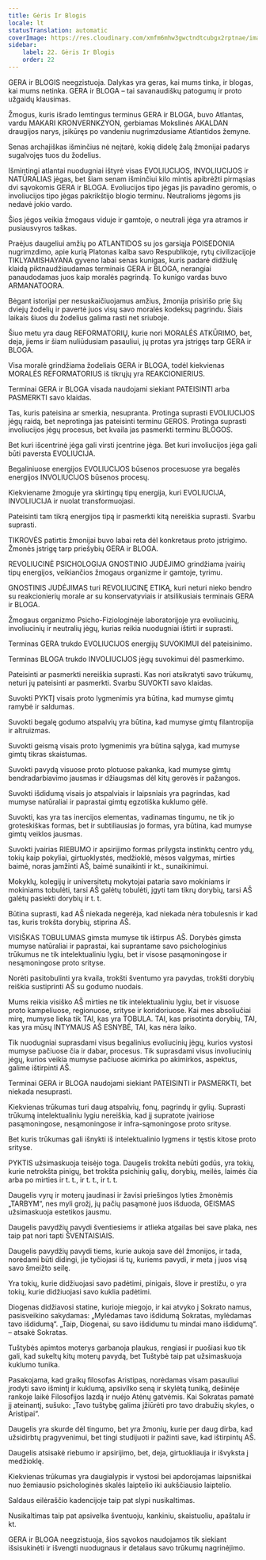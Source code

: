```yaml
---
title: Gėris Ir Blogis
locale: lt
statusTranslation: automatic
coverImage: https://res.cloudinary.com/xmfm6mhw3gwctndtcubgx2rptnae/image/upload/v1740337243/small_cover_educacion_fundamental_a051170f1c.webp
sidebar:
    label: 22. Gėris Ir Blogis
    order: 22
---
```

GERA ir BLOGIS neegzistuoja. Dalykas yra geras, kai mums tinka, ir blogas, kai mums netinka. GERA ir BLOGA – tai savanaudiškų patogumų ir proto užgaidų klausimas.

Žmogus, kuris išrado lemtingus terminus GERA ir BLOGA, buvo Atlantas, vardu MAKARI KRONVERNKZYON, gerbiamas Mokslinės AKALDAN draugijos narys, įsikūręs po vandeniu nugrimzdusiame Atlantidos žemyne.

Senas archajiškas išminčius nė neįtarė, kokią didelę žalą žmonijai padarys sugalvojęs tuos du žodelius.

Išmintingi atlantai nuodugniai ištyrė visas EVOLIUCIJOS, INVOLIUCIJOS ir NATŪRALIAS jėgas, bet šiam senam išminčiui kilo mintis apibrėžti pirmąsias dvi sąvokomis GERA ir BLOGA. Evoliucijos tipo jėgas jis pavadino geromis, o involiucijos tipo jėgas pakrikštijo blogio terminu. Neutralioms jėgoms jis nedavė jokio vardo.

Šios jėgos veikia žmogaus viduje ir gamtoje, o neutrali jėga yra atramos ir pusiausvyros taškas.

Praėjus daugeliui amžių po ATLANTIDOS su jos garsiąja POISEDONIA nugrimzdimo, apie kurią Platonas kalba savo Respublikoje, rytų civilizacijoje TIKLYAMISHAYANA gyveno labai senas kunigas, kuris padarė didžiulę klaidą piktnaudžiaudamas terminais GERA ir BLOGA, nerangiai panaudodamas juos kaip moralės pagrindą. To kunigo vardas buvo ARMANATOORA.

Bėgant istorijai per nesuskaičiuojamus amžius, žmonija prisirišo prie šių dviejų žodelių ir pavertė juos visų savo moralės kodeksų pagrindu. Šiais laikais šiuos du žodelius galima rasti net sriuboje.

Šiuo metu yra daug REFORMATORIŲ, kurie nori MORALĖS ATKŪRIMO, bet, deja, jiems ir šiam nuliūdusiam pasauliui, jų protas yra įstrigęs tarp GERA ir BLOGA.

Visa moralė grindžiama žodeliais GERA ir BLOGA, todėl kiekvienas MORALĖS REFORMATORIUS iš tikrųjų yra REAKCIONIERIUS.

Terminai GERA ir BLOGA visada naudojami siekiant PATEISINTI arba PASMERKTI savo klaidas.

Tas, kuris pateisina ar smerkia, nesupranta. Protinga suprasti EVOLIUCIJOS jėgų raidą, bet neprotinga jas pateisinti terminu GEROS. Protinga suprasti involiucijos jėgų procesus, bet kvaila jas pasmerkti terminu BLOGOS.

Bet kuri išcentrinė jėga gali virsti įcentrine jėga. Bet kuri involiucijos jėga gali būti paversta EVOLIUCIJA.

Begaliniuose energijos EVOLIUCIJOS būsenos procesuose yra begalės energijos INVOLIUCIJOS būsenos procesų.

Kiekviename žmoguje yra skirtingų tipų energija, kuri EVOLIUCIJA, INVOLIUCIJA ir nuolat transformuojasi.

Pateisinti tam tikrą energijos tipą ir pasmerkti kitą nereiškia suprasti. Svarbu suprasti.

TIKROVĖS patirtis žmonijai buvo labai reta dėl konkretaus proto įstrigimo. Žmonės įstrigę tarp priešybių GERA ir BLOGA.

REVOLIUCINĖ PSICHOLOGIJA GNOSTINIO JUDĖJIMO grindžiama įvairių tipų energijos, veikiančios žmogaus organizme ir gamtoje, tyrimu.

GNOSTINIS JUDĖJIMAS turi REVOLIUCINĘ ETIKĄ, kuri neturi nieko bendro su reakcionierių morale ar su konservatyviais ir atsilikusiais terminais GERA ir BLOGA.

Žmogaus organizmo Psicho-Fiziologinėje laboratorijoje yra evoliucinių, involiucinių ir neutralių jėgų, kurias reikia nuodugniai ištirti ir suprasti.

Terminas GERA trukdo EVOLIUCIJOS energijų SUVOKIMUI dėl pateisinimo.

Terminas BLOGA trukdo INVOLIUCIJOS jėgų suvokimui dėl pasmerkimo.

Pateisinti ar pasmerkti nereiškia suprasti. Kas nori atsikratyti savo trūkumų, neturi jų pateisinti ar pasmerkti. Svarbu SUVOKTI savo klaidas.

Suvokti PYKTĮ visais proto lygmenimis yra būtina, kad mumyse gimtų ramybė ir saldumas.

Suvokti begalę godumo atspalvių yra būtina, kad mumyse gimtų filantropija ir altruizmas.

Suvokti geismą visais proto lygmenimis yra būtina sąlyga, kad mumyse gimtų tikras skaistumas.

Suvokti pavydą visuose proto plotuose pakanka, kad mumyse gimtų bendradarbiavimo jausmas ir džiaugsmas dėl kitų gerovės ir pažangos.

Suvokti išdidumą visais jo atspalviais ir laipsniais yra pagrindas, kad mumyse natūraliai ir paprastai gimtų egzotiška kuklumo gėlė.

Suvokti, kas yra tas inercijos elementas, vadinamas tingumu, ne tik jo groteskiškas formas, bet ir subtiliausias jo formas, yra būtina, kad mumyse gimtų veiklos jausmas.

Suvokti įvairias RIEBUMO ir apsirijimo formas prilygsta instinktų centro ydų, tokių kaip pokyliai, girtuoklystės, medžioklė, mėsos valgymas, mirties baimė, noras įamžinti AŠ, baimė sunaikinti ir kt., sunaikinimui.

Mokyklų, kolegijų ir universitetų mokytojai pataria savo mokiniams ir mokiniams tobulėti, tarsi AŠ galėtų tobulėti, įgyti tam tikrų dorybių, tarsi AŠ galėtų pasiekti dorybių ir t. t.

Būtina suprasti, kad AŠ niekada negerėja, kad niekada nėra tobulesnis ir kad tas, kuris trokšta dorybių, stiprina AŠ.

VISIŠKAS TOBULUMAS gimsta mumyse tik ištirpus AŠ. Dorybės gimsta mumyse natūraliai ir paprastai, kai suprantame savo psichologinius trūkumus ne tik intelektualiniu lygiu, bet ir visose pasąmoningose ir nesąmoningose proto srityse.

Norėti pasitobulinti yra kvaila, trokšti šventumo yra pavydas, trokšti dorybių reiškia sustiprinti AŠ su godumo nuodais.

Mums reikia visiško AŠ mirties ne tik intelektualiniu lygiu, bet ir visuose proto kampeliuose, regionuose, srityse ir koridoriuose. Kai mes absoliučiai mirę, mumyse lieka tik TAI, kas yra TOBULA. TAI, kas prisotinta dorybių, TAI, kas yra mūsų INTYMAUS AŠ ESNYBĖ, TAI, kas nėra laiko.

Tik nuodugniai suprasdami visus begalinius evoliucinių jėgų, kurios vystosi mumyse pačiuose čia ir dabar, procesus. Tik suprasdami visus involiucinių jėgų, kurios veikia mumyse pačiuose akimirka po akimirkos, aspektus, galime ištirpinti AŠ.

Terminai GERA ir BLOGA naudojami siekiant PATEISINTI ir PASMERKTI, bet niekada nesuprasti.

Kiekvienas trūkumas turi daug atspalvių, fonų, pagrindų ir gylių. Suprasti trūkumą intelektualiniu lygiu nereiškia, kad jį supratote įvairiose pasąmoningose, nesąmoningose ir infra-sąmoningose proto srityse.

Bet kuris trūkumas gali išnykti iš intelektualinio lygmens ir tęstis kitose proto srityse.

PYKTIS užsimaskuoja teisėjo toga. Daugelis trokšta nebūti godūs, yra tokių, kurie netrokšta pinigų, bet trokšta psichinių galių, dorybių, meilės, laimės čia arba po mirties ir t. t., ir t. t., ir t. t.

Daugelis vyrų ir moterų jaudinasi ir žavisi priešingos lyties žmonėmis „TARBYM“, nes myli grožį, jų pačių pasąmonė juos išduoda, GEISMAS užsimaskuoja estetikos jausmu.

Daugelis pavydžių pavydi šventiesiems ir atlieka atgailas bei save plaka, nes taip pat nori tapti ŠVENTAISIAIS.

Daugelis pavydžių pavydi tiems, kurie aukoja save dėl žmonijos, ir tada, norėdami būti didingi, jie tyčiojasi iš tų, kuriems pavydi, ir meta į juos visą savo šmeižto seilę.

Yra tokių, kurie didžiuojasi savo padėtimi, pinigais, šlove ir prestižu, o yra tokių, kurie didžiuojasi savo kuklia padėtimi.

Diogenas didžiavosi statine, kurioje miegojo, ir kai atvyko į Sokrato namus, pasisveikino sakydamas: „Mylėdamas tavo išdidumą Sokratas, mylėdamas tavo išdidumą“. „Taip, Diogenai, su savo išdidumu tu mindai mano išdidumą“. – atsakė Sokratas.

Tuštybės apimtos moterys garbanoja plaukus, rengiasi ir puošiasi kuo tik gali, kad sukeltų kitų moterų pavydą, bet Tuštybė taip pat užsimaskuoja kuklumo tunika.

Pasakojama, kad graikų filosofas Aristipas, norėdamas visam pasauliui įrodyti savo išmintį ir kuklumą, apsivilko seną ir skylėtą tuniką, dešinėje rankoje laikė Filosofijos lazdą ir nuėjo Atėnų gatvėmis. Kai Sokratas pamatė jį ateinantį, sušuko: „Tavo tuštybę galima įžiūrėti pro tavo drabužių skyles, o Aristipai“.

Daugelis yra skurde dėl tingumo, bet yra žmonių, kurie per daug dirba, kad užsidirbtų pragyvenimui, bet tingi studijuoti ir pažinti save, kad ištirpintų AŠ.

Daugelis atsisakė riebumo ir apsirijimo, bet, deja, girtuokliauja ir išvyksta į medžioklę.

Kiekvienas trūkumas yra daugialypis ir vystosi bei apdorojamas laipsniškai nuo žemiausio psichologinės skalės laiptelio iki aukščiausio laiptelio.

Saldaus eilėraščio kadencijoje taip pat slypi nusikaltimas.

Nusikaltimas taip pat apsivelka šventuoju, kankiniu, skaistuoliu, apaštalu ir kt.

GERA ir BLOGA neegzistuoja, šios sąvokos naudojamos tik siekiant išsisukinėti ir išvengti nuodugnaus ir detalaus savo trūkumų nagrinėjimo.

